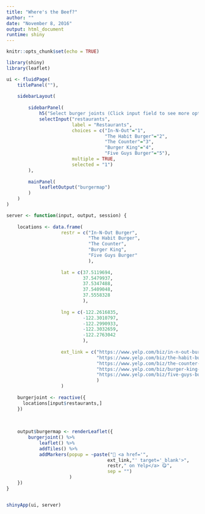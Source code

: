 ```yaml
---
title: "Where's the Beef?"
author: ""
date: "November 8, 2016"
output: html_document
runtime: shiny
---
```


```r
knitr::opts_chunk$set(echo = TRUE)
```

```r
library(shiny)
library(leaflet)

ui <- fluidPage(
    titlePanel(""),
    
    sidebarLayout(
        
        sidebarPanel(
            h5("Select burger joints (Click input field to see more options):"),
            selectInput("restaurants",
                        label = "Restaurants",
                        choices = c("In-N-Out"="1",
                                    "The Habit Burger"="2",
                                    "The Counter"="3",
                                    "Burger King"="4",
                                    "Five Guys Burger"="5"),
                        multiple = TRUE,
                        selected = "1")
        ),
        
        mainPanel(
            leafletOutput("burgermap")    
        )
    )
)

server <- function(input, output, session) {
    
    locations <- data.frame(
                    restr = c("In-N-Out Burger",
                              "The Habit Burger",
                              "The Counter",
                              "Burger King",
                              "Five Guys Burger"
                              ),
                    
                    lat = c(37.5119694,
                            37.5479937,
                            37.5347488,
                            37.5409048,
                            37.5558328
                            ),
                    
                    lng = c(-122.2616835,
                            -122.3010797,
                            -122.2990933,
                            -122.3032659,
                            -122.2763042
                            ),
                    
                    ext_link = c("https://www.yelp.com/biz/in-n-out-burger-san-carlos",
                                 "https://www.yelp.com/biz/the-habit-burger-grill-san-mateo",
                                 "https://www.yelp.com/biz/the-counter-san-mateo-san-mateo-2",
                                 "https://www.yelp.com/biz/burger-king-san-mateo-2",
                                 "https://www.yelp.com/biz/five-guys-burgers-and-fries-foster-city"
                                 )
                    )
    
    burgerjoint <- reactive({
      locations[input$restaurants,]
    })
    
   
    
    output$burgermap <- renderLeaflet({
        burgerjoint() %>%
            leaflet() %>%
            addTiles() %>%
            addMarkers(popup = ~paste("🍔 <a href='",
                                     ext_link,"' target='_blank'>",
                                     restr," on Yelp</a> 😋",
                                     sep = "")
                       )
    })
}


shinyApp(ui, server)
```